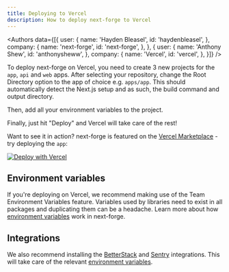 ```yaml
---
title: Deploying to Vercel
description: How to deploy next-forge to Vercel
---
```



<Authors data={[{
  user: {
    name: 'Hayden Bleasel',
    id: 'haydenbleasel',
  },
  company: {
    name: 'next-forge',
    id: 'next-forge',
  },
}, {
  user: {
    name: 'Anthony Shew',
    id: 'anthonysheww',
  },
  company: {
    name: 'Vercel',
    id: 'vercel',
  },
}]} />

To deploy next-forge on Vercel, you need to create 3 new projects for the `app`, `api` and `web` apps. After selecting your repository, change the Root Directory option to the app of choice e.g. `apps/app`. This should automatically detect the Next.js setup and as such, the build command and output directory.

Then, add all your environment variables to the project.

Finally, just hit "Deploy" and Vercel will take care of the rest!

Want to see it in action? next-forge is featured on the [Vercel Marketplace](https://vercel.com/templates/Next.js/next-forge) - try deploying the `app`:

[![Deploy with Vercel](https://vercel.com/button)](https://vercel.com/new/clone?build-command=turbo%20build&demo-description=Comprehensive%20Turborepo%20template%20for%20Next.js%20apps.&demo-image=%2F%2Fimages.ctfassets.net%2Fe5382hct74si%2F2XyyD0ftVZoyj9fHabQB2G%2F8e5779630676c645214ddb3729d8ff96%2Fopengraph-image.png&demo-title=next-forge&demo-url=https%3A%2F%2Fwww.next-forge.com%2F&env=DATABASE_URL%2CRESEND_TOKEN%2CRESEND_FROM%2CCLERK_SECRET_KEY%2CCLERK_WEBHOOK_SECRET%2CSTRIPE_SECRET_KEY%2CSTRIPE_WEBHOOK_SECRET%2CBETTERSTACK_API_KEY%2CBETTERSTACK_URL%2CFLAGS_SECRET%2CARCJET_KEY%2CSVIX_TOKEN%2CNEXT_PUBLIC_CLERK_PUBLISHABLE_KEY%2CNEXT_PUBLIC_CLERK_SIGN_IN_URL%2CNEXT_PUBLIC_CLERK_SIGN_UP_URL%2CNEXT_PUBLIC_CLERK_AFTER_SIGN_IN_URL%2CNEXT_PUBLIC_CLERK_AFTER_SIGN_UP_URL%2CNEXT_PUBLIC_GA_MEASUREMENT_ID%2CNEXT_PUBLIC_POSTHOG_KEY%2CNEXT_PUBLIC_POSTHOG_HOST%2CNEXT_PUBLIC_APP_URL%2CNEXT_PUBLIC_WEB_URL%2CNEXT_PUBLIC_DOCS_URL&envLink=https%3A%2F%2Fdocs.next-forge.com%2Fsetup%23accounts&from=templates&project-name=next-forge&repository-name=next-forge&repository-url=https%3A%2F%2Fgithub.com%2Fhaydenbleasel%2Fnext-forge&root-directory=apps%2Fapp&skippable-integrations=1)

## Environment variables

If you're deploying on Vercel, we recommend making use of the Team Environment Variables feature. Variables used by libraries need to exist in all packages and duplicating them can be a headache. Learn more about how [environment variables](/env) work in next-forge.

## Integrations

We also recommend installing the [BetterStack](https://vercel.com/integrations/betterstack) and [Sentry](https://vercel.com/integrations/sentry) integrations. This will take care of the relevant [environment variables](/env).

